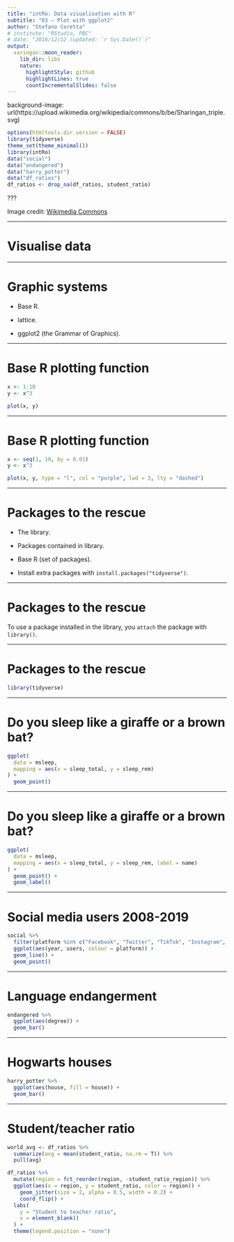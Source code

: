 ```yaml
---
title: "intRo: Data visualisation with R"
subtitle: "03 — Plot with ggplot2"
author: "Stefano Coretta"
# institute: "RStudio, PBC"
# date: "2016/12/12 (updated: `r Sys.Date()`)"
output:
  xaringan::moon_reader:
    lib_dir: libs
    nature:
      highlightStyle: github
      highlightLines: true
      countIncrementalSlides: false
---
```


background-image: url(https://upload.wikimedia.org/wikipedia/commons/b/be/Sharingan_triple.svg)

```r
options(htmltools.dir.version = FALSE)
library(tidyverse)
theme_set(theme_minimal())
library(intRo)
data("social")
data("endangered")
data("harry_potter")
data("df_ratios")
df_ratios <- drop_na(df_ratios, student_ratio)
```

???

Image credit: [Wikimedia Commons](https://commons.wikimedia.org/wiki/File:Sharingan_triple.svg)

---

# Visualise data


---

# Graphic systems

- Base R.

- lattice.

- ggplot2 (the Grammar of Graphics).

---

# Base R plotting function

```r
x <- 1:10
y <- x^3

plot(x, y)
```

---

# Base R plotting function

```r
x <- seq(1, 10, by = 0.01)
y <- x^3

plot(x, y, type = "l", col = "purple", lwd = 3, lty = "dashed")
```

---

# Packages to the rescue

- The library.

- Packages contained in library.

- Base R (set of packages).

- Install extra packages with `install.packages("tidyverse")`.

---

# Packages to the rescue

To use a package installed in the library, you `attach` the package with `library()`.

---

# Packages to the rescue

```r
library(tidyverse)
```

---

# Do you sleep like a giraffe or a brown bat?

```r
ggplot(
  data = msleep,
  mapping = aes(x = sleep_total, y = sleep_rem)
) +
  geom_point()
```


---

# Do you sleep like a giraffe or a brown bat?


```r
ggplot(
  data = msleep,
  mapping = aes(x = sleep_total, y = sleep_rem, label = name)
) +
  geom_point() +
  geom_label()
```

---

# Social media users 2008-2019

```r
social %>%
  filter(platform %in% c("Facebook", "Twitter", "TikTok", "Instagram", "YouTube")) %>%
  ggplot(aes(year, users, colour = platform)) +
  geom_line() +
  geom_point()
```

---

# Language endangerment

```r
endangered %>%
  ggplot(aes(degree)) +
  geom_bar()
```

---

# Hogwarts houses

```r
harry_potter %>%
  ggplot(aes(house, fill = house)) +
  geom_bar()
```

---

# Student/teacher ratio

```r
world_avg <- df_ratios %>%
  summarize(avg = mean(student_ratio, na.rm = T)) %>%
  pull(avg)

df_ratios %>%
  mutate(region = fct_reorder(region, -student_ratio_region)) %>%
  ggplot(aes(x = region, y = student_ratio, color = region)) +
    geom_jitter(size = 2, alpha = 0.5, width = 0.2) +
    coord_flip() +
  labs(
    y = "Student to teacher ratio",
    x = element_blank()
  ) +
  theme(legend.position = "none")
```
